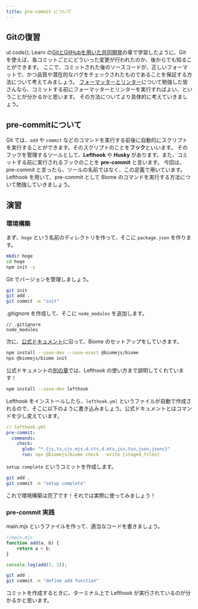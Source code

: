 ```yaml
---
title: pre-commit について
---
```


## Gitの復習
ut.code(); Learn の[GitとGitHubを用いた共同開発](https://learn.utcode.net/docs/web-servers/github/)の章で学習したように、Git を使えば、各コミットごとにどういった変更が行われたのか、後からでも知ることができます。
ここで、コミットされた後のソースコードが、正しいフォーマットで、かつ品質や潜在的なバグをチェックされたものであることを保証する方法について考えてみましょう。
[フォーマッターとリンター](https://extra.utcode.net/tier-1/style-formatter-and-linter/)について勉強した皆さんなら、コミットする前にフォーマッターとリンターを実行すればよい、ということが分かるかと思います。
その方法についてより具体的に考えていきましょう。

## pre-commitについて
Git では、`add` や `commit` などのコマンドを実行する前後に自動的にスクリプトを実行することができます。そのスクリプトのことを**フック**といいます。
そのフックを管理するツールとして、**Lefthook** や **Husky** があります。また、コミットする前に実行されるフックのことを **pre-commit** と言います。
今回は、pre-commit と言ったら、ツールの名前ではなく、この定義で用いています。
Lefthook を用いて、pre-commit として Biome のコマンドを実行する方法について勉強していきましょう。

## 演習
### 環境構築
まず、`hoge` という名前のディレクトリを作って、そこに `package.json` を作ります。
```sh
mkdir hoge
cd hoge
npm init -y
```
Git でバージョンを管理しましょう。
```sh
git init
git add .
git commit -m "init"
```
.gitignore を作成して、そこに `node_modules` を追加します。
```
// .gitignore
node_modules
```
次に、[公式ドキュメント](https://biomejs.dev/ja/guides/getting-started/)に沿って、Biome のセットアップをしていきます。
```sh
npm install --save-dev --save-exact @biomejs/biome
npx @biomejs/biome init
```
公式ドキュメントの[別の章](https://biomejs.dev/ja/recipes/git-hooks/)では、Lefthook の使い方まで説明してくれています！
```sh
npm install --save-dev lefthook
```
Lefthook をインストールしたら、`lefthook.yml` というファイルが自動で作成されるので、そこに以下のように書き込みましょう。公式ドキュメントとはコマンドを少し変えています。
```yml
// lefthook.yml
pre-commit:
  commands:
    check:
      glob: "*.{js,ts,cjs,mjs,d.cts,d.mts,jsx,tsx,json,jsonc}"
      run: npx @biomejs/biome check --write {staged_files}
``` 
`setup complete` というコミットを作成します。
```sh
git add .
git commit -m "setup complete"
```
これで環境構築は完了です！それでは実際に使ってみましょう！

### pre-commit 実践
main.mjs というファイルを作って、適当なコードを書きましょう。
```js
//main.mjs
function add(a, b) {
	return a + b;
}

console.log(add(3, 2));
```
```sh
git add .
git commit -m "define add function"
```
コミットを作成するときに、ターミナル上で Lefthook が実行されているのが分かるかと思います。